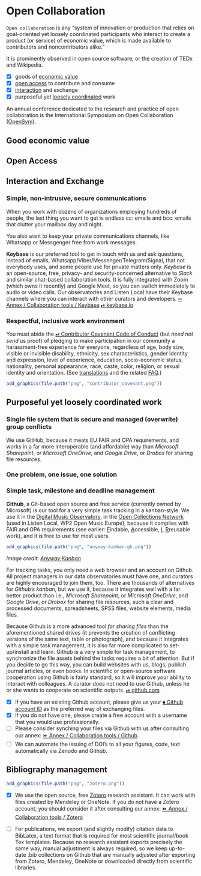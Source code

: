 # Open Collaboration {#open-collaboration}

`Open collaboration` is any "system of innovation or production that relies on goal-oriented yet loosely coordinated participants who interact to create a product (or service) of economic value, which is made available to contributors and noncontributors alike."

It is prominently observed in open source software, or the creation of TEDx and Wikipedia.

- [x] goods of [economic value](#economic-value)
- [x] [open access](#open-access) to contribute and consume
- [x] [interaction](#interaction-exchange) and exchange 
- [x] purposeful yet [loosely coordinated](#purposeful) work

An annual conference dedicated to the research and practice of open collaboration is the International Symposium on Open Collaboration ([OpenSym](https://en.wikipedia.org/wiki/OpenSym)).

## Good economic value {#economic-value}

## Open Access {#open-access}


## Interaction and Exchange {#interaction-exchange}

### Simple, non-intrusive, secure communications

When you work with dozens of organizations employing hundreds of people, the last thing you want to get is endless cc: emails and bcc: emails that clutter your mailbox day and night. 

You also want to keep your private communications channels, like Whatsapp or Messgenger free from work messages. 

**Keybase** is our preferred tool to get in touch with us and ask questions, instead of emails, Whatsapp/Viber/Messenger/Telegram/Signal, that not everybody uses, and some people use for private matters only. *Keybase* is an open-source, free, privacy- and security-concerned alternative to *Slack* and similar chat-based collaboration tools. It is fully integrated with Zoom (which owns it recently) and Google Meet, so you can switch immediately to audio or video calls. Our observatories and Listen Local have their Keybase channels where you can interact with other curators and developers. [⇨ Annex / Collaboration tools / Keybase](#keybase) [⏯ keybase.io](#https://keybase.io/)

### Respectful, inclusive work environment

You must abide the [⏯ Contributor Covenant Code of Conduct](https://www.contributor-covenant.org/version/2/1/code_of_conduct/) (but *need not send* us proof) of pledging to make participation in our community a harassment-free experience for everyone, regardless of age, body size, visible or invisible disability, ethnicity, sex characteristics, gender identity and expression, level of experience, education, socio-economic status, nationality, personal appearance, race, caste, color, religion, or sexual identity and orientation. (See [translations](https://www.contributor-covenant.org/translations/) and the related [FAQ](https://www.contributor-covenant.org/faq/).)

```r
add_graphics(file.path("png", "contributor_covenant.png"))
```


## Purposeful yet loosely coordinated work {#purposeful}

### Single file system that is secure and managed (overwrite) group conflicts

We use GitHub, because it meats EU FAIR and OPA requirements, and works in a far more interoperable (and affordable) way than *Microsoft Sharepoint*, or *Microsoft OneDrive*, and *Google Drive*, or *Drobox* for sharing file resources.

### One problem, one issue, one solution

### Simple task, milestone and deadline management

**Github**, a Git-based open source and free service (currently owned by Microsoft) is our tool for a very simple task tracking in a kanban-style. We use it in the [Digital Music Observatory](https://music.dataobservatory.eu/), in the [Open Collections Network](https://www.opencollections.net/) (used in Listen Local, WP2 Open Music Europe), because it complies with FAIR and OPA requirements (see earlier: [F](#findable)indable, [A](#accessible)ccessible, [I](#interoperability), [R](#reuse)reusable work), and it is free to use for most users.


```r
add_graphics(file.path("png", "anyway-kanban-gh.png"))
```
_Image credit: [Anyway Kanban](https://github.com/cat-street/anyway-kanban)_ 

For tracking tasks, you only need a web browser and an account on Github.  All project managers in our data observatories must have one, and curators are highly encouraged to join them, too. There are thousands of alternatives for *Github's kanban*, but we use it, because it integrates well with a far better product than i.e., *Microsoft Sharepoint*, or *Microsoft OneDrive*, and *Google Drive*, or *Drobox* for sharing file resources, such a clear and processed documents, spreadsheets, SPSS files, website elements, media files.

Because Github is a more advanced tool *for sharing files* than the aforementioned shared drives (it prevents the creation of conflicting versions of the same text, table or photograph), and because it integrates with a simple task management, it is also far more complicated to set-up/install and learn.  Github is a very simple for task management, to synchronize the file assets behind the tasks requires a bit of attention. But if you decide to go this way, you can build websites with us, blogs, publish journal articles, or even books. In scientific or open-source software cooperation using Github is fairly standard, so it will improve your ability to interact with colleagues. A curator does not need to use Github, unless he or she wants to cooperate on scientific outputs.  [⏯ github.com](https://github.com//)

- [x] If you have an existing Github account, please give us your [⏺ Github account ID](https://docs.github.com/en/get-started/signing-up-for-github/signing-up-for-a-new-github-account) as the preferred way of exchanging files. 
- [x] If you do not have one, please create a free account with a username that you would use professionally. 
- [ ] Please consider synching your files via Github with us after consulting our annex: [⏩ Annex / Collaboration tools / Github](#keybase).
- [ ] We can automate the issuing of DOI's to all your figures, code, text automatically via Zenodo and Github. 

## Bibliography management

```r
add_graphics(file.path("png", "zotero.png"))
```

- [x] We use the open source, free [Zotero](https://www.zotero.org/) research assistant. It can work with files created by Mendeley or OneNote. If you do not have a Zotero account, you should consider it after consulting our annex: [⏩ Annex / Collaboration tools / Zotero](#zotero)

- [ ] For publications, we export (and slightly modify) citation data to BibLatex, a text format that is required for most scientific journal/book Tex templates. Because no research assistant exports precisely the same way, manual adjustment is always required, so we keep up-to-date .bib collections on Github that are manually adjusted after exporting from Zotero, Mendeley, OneNote or downloaded directly from scientific libraries.
